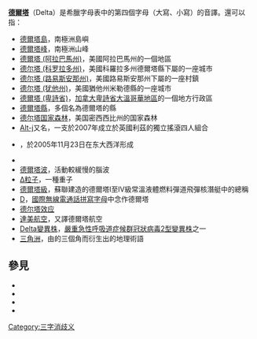 '''[[Δ|德爾塔]]'''（Delta）是希臘字母表中的第四個字母（大寫{{lang|el|Δ}}、小寫{{lang|el|δ}}）的音譯。還可以指：
* [[德爾塔島|德爾塔島]]，南極洲島嶼
* [[德爾塔峰|德爾塔峰]]，南極洲山峰
*[[德爾塔_(阿拉巴馬州)|德爾塔 (阿拉巴馬州)]]，美國阿拉巴馬州的一個地區
* [[德尔塔_(科罗拉多州)|德尔塔 (科罗拉多州)]]，美國科羅拉多州德爾塔縣下屬的一座城市
* [[德尔塔_(路易斯安那州)|德尔塔 (路易斯安那州)]]，美國路易斯安那州下屬的一座村鎮
* [[德尔塔_(犹他州)|德尔塔 (犹他州)]]，美國猶他州米勒德縣的一座城市
*[[三角洲_(卑詩省)|德爾塔 (卑詩省)]]，[[加拿大|加拿大]][[卑詩省|卑詩省]][[大溫哥華地區|大溫哥華地區]]的一個地方行政區
* [[德爾塔縣|德爾塔縣]]，多個名為德爾塔的縣
* [[德尔塔国家森林|德尔塔国家森林]]，美国密西西比州的国家森林
* [[Alt-j|Alt-j]]又名{{lang|el|∆}}，一支於2007年成立於英國利茲的獨立搖滾四人組合
* {{link-en|Tropical Storm Delta (2005)|Tropical Storm Delta (2005)|熱帶風暴德爾塔}}，於2005年11月23日在东大西洋形成
* {{link-en|delta method|delta method|德爾塔法}}
* [[Delta_wave|德爾塔波]]，活動較緩慢的腦波
* [[Δ粒子|Δ粒子]]，一種重子
* [[Delta-class_submarine|德爾塔級]]，蘇聯建造的德爾塔I至IV級常溫液體燃料彈道飛彈核潛艇中的總稱
* [[D|D]]，[[國際無線電通話拼寫字母|國際無線電通話拼寫字母]]中念作德爾塔
* [[德尔塔效应|德尔塔效应]]
* [[達美航空|達美航空]]，又譯德爾塔航空
* [[Delta變異株|Delta變異株]]，[[嚴重急性呼吸道症候群冠狀病毒2型變異株|嚴重急性呼吸道症候群冠狀病毒2型變異株]]之一
* [[三角洲|三角洲]]，由{{lang|el|Δ}}的三個角而衍生出的地理術語

==參見==
* {{intitle|Delta}}
* {{intitle|德爾塔}}
* {{intitle|德尔塔}}
* {{intitle|Δ}}

{{消歧義}}

[[Category:三字消歧义|Category:三字消歧义]]